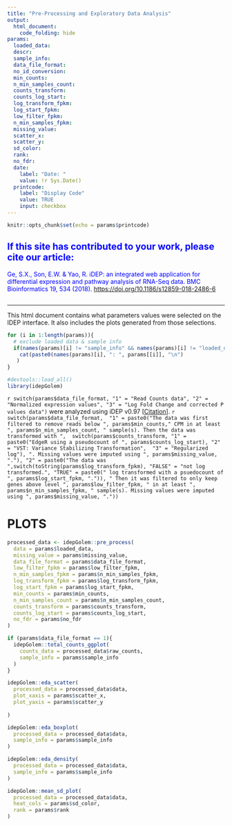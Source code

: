 ```yaml
---
title: "Pre-Processing and Exploratory Data Analysis"
output: 
  html_document:
    code_folding: hide
params:
  loaded_data:
  descr:
  sample_info:
  data_file_format:
  no_id_conversion:
  min_counts:
  n_min_samples_count:
  counts_transform:
  counts_log_start:
  log_transform_fpkm:
  log_start_fpkm:
  low_filter_fpkm:
  n_min_samples_fpkm:
  missing_value:
  scatter_x:
  scatter_y:
  sd_color:
  rank:
  no_fdr:
  date:
    label: "Date: "
    value: !r Sys.Date()
  printcode:
    label: "Display Code"
    value: TRUE
    input: checkbox
---
```


```r
knitr::opts_chunk$set(echo = params$printcode)
```

<!-- This document cannot be knit directly from R studio -->

<div>

::: {style="color: Blue"}
## If this site has contributed to your work, please cite our article:

Ge, S.X., Son, E.W. & Yao, R. iDEP: an integrated web application for differential expression and pathway analysis of RNA-Seq data. BMC Bioinformatics 19, 534 (2018). <https://doi.org/10.1186/s12859-018-2486-6>
:::

## 

</div>

------------------------------------------------------------------------


This html document contains what parameters values were selected on the IDEP interface. It also includes the plots generated from those selections.

<!-- `r params$descr` -->

<!--ALL SELECTED PARAMETERS-->

```r
for (i in 1:length(params)){
  # exclude loaded data & sample info
  if(names(params)[i] != "sample_info" && names(params)[i] != "loaded_data")
    cat(paste0(names(params)[i], ": ", params[[i]], "\n")
   )
}
```

<!-- counts_transform guide: -->

<!-- "VST: variance stabilizing transform" = 2 -->

<!-- "rlog: regularized log (slow) " = 3 -->

<!-- "EdgeR: log2(CPM+c)" = 1 -->

```r
#devtools::load_all()
library(idepGolem)
```


`r switch(params$data_file_format, "1" = "Read Counts data", "2" = "Normalized expression values", "3" = "Log Fold Change and corrected P values data")` were analyzed using iDEP v0.97 [[Citation](#citation-1)]. `r switch(params$data_file_format,  "1" = paste0("The data was first filtered to remove reads below ", params$min_counts," CPM in at least ", params$n_min_samples_count, " sample(s). Then the data was transformed with ",  switch(params$counts_transform, "1" = paste0("EdgeR using a pseudocount of ", params$counts_log_start), "2" = "VST: Variance Stabilizing Transformation",  "3" = "Regularized log"), ". Missing values were imputed using ", params$missing_value, "."), "2" = paste0("The data was ",switch(toString(params$log_transform_fpkm), "FALSE" = "not log transformed.", "TRUE" = paste0(" log transformed with a psuedocount of ", params$log_start_fpkm, ".")), " Then it was filtered to only keep genes above level ", params$low_filter_fpkm, " in at least ", params$n_min_samples_fpkm, " sample(s). Missing values were imputed using ", params$missing_value, "."))`

# PLOTS

```r
processed_data <- idepGolem::pre_process(
  data = params$loaded_data,
  missing_value = params$missing_value,
  data_file_format = params$data_file_format,
  low_filter_fpkm = params$low_filter_fpkm,
  n_min_samples_fpkm = params$n_min_samples_fpkm,
  log_transform_fpkm = params$log_transform_fpkm,
  log_start_fpkm = params$log_start_fpkm,
  min_counts = params$min_counts,
  n_min_samples_count = params$n_min_samples_count,
  counts_transform = params$counts_transform,
  counts_log_start = params$counts_log_start,
  no_fdr = params$no_fdr
)
```

```r
if (params$data_file_format == 1){
  idepGolem::total_counts_ggplot(
    counts_data = processed_data$raw_counts,
    sample_info = params$sample_info
  )  
}

```

```r
idepGolem::eda_scatter(
  processed_data = processed_data$data,
  plot_xaxis = params$scatter_x,
  plot_yaxis = params$scatter_y
  
)
```

```r
idepGolem::eda_boxplot(
  processed_data = processed_data$data,
  sample_info = params$sample_info
)
```

```r
idepGolem::eda_density(
  processed_data = processed_data$data,
  sample_info = params$sample_info
)
```

```r
idepGolem::mean_sd_plot(
  processed_data = processed_data$data,
  heat_cols = params$sd_color,
  rank = params$rank
)
```
